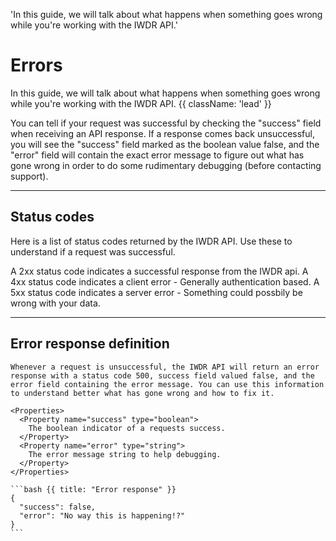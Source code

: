 
  'In this guide, we will talk about what happens when something goes wrong while you&apos;re working with the IWDR API.'

# Errors
<AuthChecker />

In this guide, we will talk about what happens when something goes wrong while you&apos;re working with the IWDR API. {{ className: 'lead' }}

You can tell if your request was successful by checking the "success" field when receiving an API response.
If a response comes back unsuccessful, you will see the "success" field marked as the boolean value false,
and the "error" field will contain the exact error message
to figure out what has gone wrong in order to do some rudimentary debugging
(before contacting support).

---

## Status codes

Here is a list of status codes returned by the IWDR API. Use these to understand if a request was successful.

<Properties>
  <Property name="2xx">
    A 2xx status code indicates a successful response from the IWDR api.
  </Property>
  <Property name="4xx">
    A 4xx status code indicates a client error - Generally authentication based.
  </Property>
  <Property name="5xx">
    A 5xx status code indicates a server error - Something could possbily be wrong with your data.
  </Property>
</Properties>

---

## Error response definition

<Row>
  <Col>

    Whenever a request is unsuccessful, the IWDR API will return an error response with a status code 500, success field valued false, and the error field containing the error message. You can use this information to understand better what has gone wrong and how to fix it.

    <Properties>
      <Property name="success" type="boolean">
        The boolean indicator of a requests success.
      </Property>
      <Property name="error" type="string">
        The error message string to help debugging.
      </Property>
    </Properties>

  </Col>
  <Col>

    ```bash {{ title: "Error response" }}
    {
      "success": false,
      "error": "No way this is happening!?"
    }
    ```

  </Col>
</Row>
